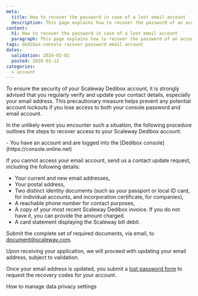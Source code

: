 ```yaml
---
meta:
  title: How to recover the password in case of a lost email account
  description: This page explains how to recover the password of an account with an email address that is no longer valid.
content:
  h1: How to recover the password in case of a lost email account
  paragraph: This page explains how to recover the password of an account with an email address that is no longer valid.
tags: dedibox-console recover password email account
dates:
  validation: 2024-02-01
  posted: 2020-03-12
categories:
  - account
---
```


To ensure the security of your Scaleway Dedibox account, it is strongly advised that you regularly verify and update your contact details, especially your email address. This precautionary measure helps prevent any potential account lockouts if you lose access to both your console password and email account.

In the unlikely event you encounter such a situation, the following procedure outlines the steps to recover access to your Scaleway Dedibox account.

<Message type="requirement">
  - You have an account and are logged into the [Dedibox console](https://console.online.net)
</Message>

If you cannot access your email account, send us a contact update request, including the following details:

* Your current and new email addresses,
* Your postal address,
* Two distinct identity documents (such as your passport or local ID card, for individual accounts, and incorporation certificate, for companies),
* A reachable phone number for contact purposes,
* A copy of your most recent Scaleway Dedibox invoice. If you do not have it, you can provide the amount charged.
* A card statement displaying the Scaleway bill debit.

Submit the complete set of required documents, via email, to [document@scaleway.com](mailto:document@scaleway.com).

Upon receiving your application, we will proceed with updating your email address, subject to validation.

Once your email address is updated, you submit a [lost password form](https://console.online.net/en/user/recovery) to request the recovery codes for your account.


<Navigation title="See also">
  <PreviousButton to="/dedibox-console/account/how-to/manage-data-settings/">How to manage data privacy settings</PreviousButton>
</Navigation>